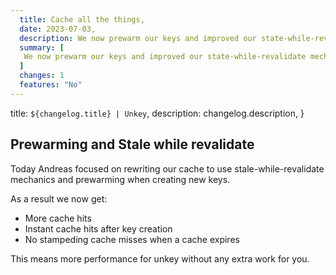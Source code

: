 ```yaml
---
  title: Cache all the things,
  date: 2023-07-03,
  description: We now prewarm our keys and improved our state-while-revalidate mechanics
  summary: [
   We now prewarm our keys and improved our state-while-revalidate mechanics
  ]
  changes: 1
  features: "No"
---
```


  title: `${changelog.title} | Unkey`,
  description: changelog.description,
}

## Prewarming and Stale while revalidate 

Today Andreas focused on rewriting our cache to use stale-while-revalidate mechanics and prewarming when creating new keys.

As a result we now get:

- More cache hits
- Instant cache hits after key creation
- No stampeding cache misses when a cache expires

This means more performance for unkey without any extra work for you.